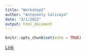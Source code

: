 ```yaml
---
title: "Workshop2"
author: "Antoneely Calizaya"
date: "3/1/2022"
output: html_document
---
```


```r
knitr::opts_chunk$set(echo = TRUE)
```

[Link](https://github.com/rstudio/cheatsheets/blob/main/rmarkdown-2.0.pdf) 

```r

```



